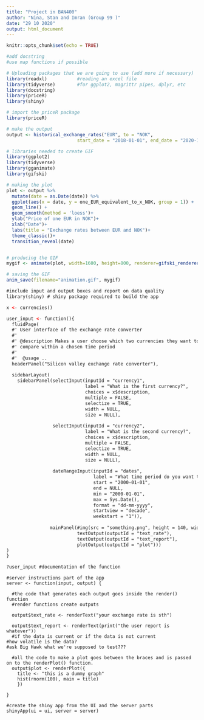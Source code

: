 ```yaml
---
title: "Project in BAN400"
author: "Nina, Stan and Imran (Group 99 )"
date: "29 10 2020"
output: html_document
---
```


```r
knitr::opts_chunk$set(echo = TRUE)

#add docstring
#use map functions if possible

# Uploading packages that we are going to use (add more if necessary)
library(readxl)           #reading an excel file
library(tidyverse)        #for ggplot2, magrittr pipes, dplyr, etc
library(docstring)
library(priceR)
library(shiny)
```

```r

# import the priceR package
library(priceR)

# make the output
output <- historical_exchange_rates("EUR", to = "NOK",
                          start_date = "2018-01-01", end_date = "2020-11-21")

# libraries needed to create GIF
library(ggplot2)
library(tidyverse)
library(gganimate)
library(gifski)

# making the plot
plot <- output %>% 
  mutate(date = as.Date(date)) %>% 
  ggplot(aes(x = date, y = one_EUR_equivalent_to_x_NOK, group = 1)) +
  geom_line() +
  geom_smooth(method = 'loess')+
  ylab("Price of one EUR in NOK")+
  xlab("Date")+
  labs(title = "Exchange rates between EUR and NOK")+
  theme_classic()+
  transition_reveal(date)


# producing the GIF
mygif <- animate(plot, width=1600, height=800, renderer=gifski_renderer(loop=FALSE))  

# saving the GIF
anim_save(filename="animation.gif", mygif)


```

```ui
#include input and output boxes and report on data quality
library(shiny) # shiny package required to build the app

x <- currencies()

user_input <- function(){
  fluidPage(
  #' User interface of the exchange rate converter
  #' 
  #' @description Makes a user choose which two currencies they want to
  #' compare within a chosen time period
  #' 
  #'  @usage .. 
  headerPanel("Silicon valley exchange rate converter"),
  
  sidebarLayout(
    sidebarPanel(selectInput(inputId = "currency1",
                             label = "What is the first currency?",
                             choices = x$description,
                             multiple = FALSE,
                             selectize = TRUE,
                             width = NULL,
                             size = NULL),
                 
                 selectInput(inputId = "currency2", 
                             label = "What is the second currency?",
                             choices = x$description,
                             multiple = FALSE,
                             selectize = TRUE,
                             width = NULL,
                             size = NULL),
                 
                 dateRangeInput(inputId = "dates",
                                label = "What time period do you want to look at?",
                                start = "2000-01-01",
                                end = NULL,
                                min = "2000-01-01",
                                max = Sys.Date(),
                                format = "dd-mm-yyyy",
                                startview = "decade",
                                weekstart = "1")),
                
                mainPanel(#img(src = "something.png", height = 140, width = 400), #for the gif or something
                          textOutput(outputId = "text_rate"),
                          textOutput(outputId = "text_report"),
                          plotOutput(outputId = "plot"))) 
)
}

?user_input #documentation of the function

```

```server
#server instructions part of the app
server <- function(input, output) {
  
  #the code that generates each output goes inside the render() function
  #render functions create outputs
  
  output$text_rate <- renderText("your exchange rate is sth")
  
  output$text_report <- renderText(print("the user report is whatever"))
  #if the data is current or if the data is not current
#how volatile is the data?
#ask Big Hawk what we're supposed to test???
  
  #all the code to make a plot goes between the braces and is passed on to the renderPlot() function.
  output$plot <- renderPlot({
    title <- "this is a dummy graph"
    hist(rnorm(100), main = title)
    })

}

```


```shiny
#create the shiny app from the UI and the server parts
shinyApp(ui = ui, server = server)
```

